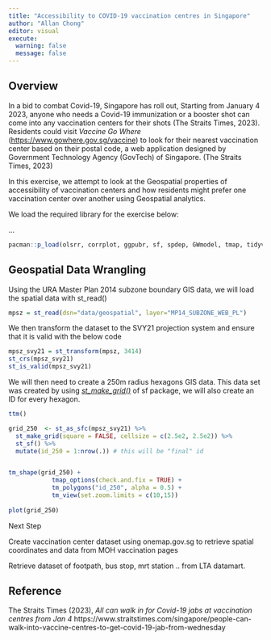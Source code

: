 ```yaml
---
title: "Accessibility to COVID-19 vaccination centres in Singapore"
author: "Allan Chong"
editor: visual
execute: 
  warning: false
  message: false
---
```


## Overview

In a bid to combat Covid-19, Singapore has roll out, Starting from January 4 2023, anyone who needs a Covid-19 immunization or a booster shot can come into any vaccination centers for their shots (The Straits Times, 2023). Residents could visit *Vaccine Go Where* (<https://www.gowhere.gov.sg/vaccine>) to look for their nearest vaccination center based on their postal code, a web application designed by Government Technology Agency (GovTech) of Singapore. (The Straits Times, 2023)

In this exercise, we attempt to look at the Geospatial properties of accessibility of vaccination centers and how residents might prefer one vaccination center over another using Geospatial analytics.

We load the required library for the exercise below:

...

```r
pacman::p_load(olsrr, corrplot, ggpubr, sf, spdep, GWmodel, tmap, tidyverse, gtsummary, SpatialAcc, ggstatsplot, reshape2)
```

## Geospatial Data Wrangling

Using the URA Master Plan 2014 subzone boundary GIS data, we will load the spatial data with st_read()

```r
mpsz = st_read(dsn="data/geospatial", layer="MP14_SUBZONE_WEB_PL")
```

We then transform the dataset to the SVY21 projection system and ensure that it is valid with the below code

```r
mpsz_svy21 = st_transform(mpsz, 3414)
st_crs(mpsz_svy21)
st_is_valid(mpsz_svy21)
```

We will then need to create a 250m radius hexagons GIS data. This data set was created by using [*st_make_grid()*](https://r-spatial.github.io/sf/reference/st_make_grid.html) of sf package, we will also create an ID for every hexagon.

```r
ttm()

grid_250  <- st_as_sfc(mpsz_svy21) %>%
  st_make_grid(square = FALSE, cellsize = c(2.5e2, 2.5e2)) %>% 
  st_sf() %>% 
  mutate(id_250 = 1:nrow(.)) # this will be "final" id


tm_shape(grid_250) +
            tmap_options(check.and.fix = TRUE) +
            tm_polygons("id_250", alpha = 0.5) +
            tm_view(set.zoom.limits = c(10,15))
            
plot(grid_250)
```

Next Step

Create vaccination center dataset using onemap.gov.sg to retrieve spatial coordinates and data from MOH vaccination pages

Retrieve dataset of footpath, bus stop, mrt station .. from LTA datamart.

## Reference

The Straits Times (2023), *All can walk in for Covid-19 jabs at vaccination centres from Jan 4* https://www.straitstimes.com/singapore/people-can-walk-into-vaccine-centres-to-get-covid-19-jab-from-wednesday
